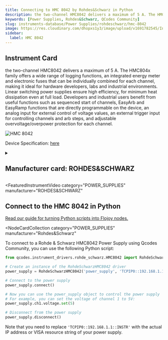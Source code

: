 ```yaml
---
title: Connecting to HMC 8042 by Rohdes&Schwarz in Python
description: the two-channel HMC8042 delivers a maximum of 5 A. The HMC804x family offers a wide range of logging functions, an integrated energy meter and electronic fuses that can be individually combined for each channel, making it ideal for hardware developers, labs and industrial environments. Linear switching power supplies ensure high efficiency, for minimum heat dissipation even at full load. Developers and industrial users benefit from useful functions such as sequenced start of channels, EasyArb and EasyRamp functions that are directly programmable on the device, an analog input for external control of voltage values, an external trigger input for controlling channels and arb steps, and adjustable overvoltage/overpower protection for each channel.
keywords: [Power Supplies, Rohdes&Schwarz, QCodes Community]
slug: instruments-database/Power Supplies/rohdeschwarz/hmc-8042
image: https://res.cloudinary.com/dhopxs1y3/image/upload/v1691782545/Instruments/Power%20Supplies/HMC-8042/HMC-8042.jpg
sidebar:
  label: HMC 8042
---
```



## Instrument Card

the two-channel HMC8042 delivers a maximum of 5 A. The HMC804x family offers a wide range of logging functions, an integrated energy meter and electronic fuses that can be individually combined for each channel, making it ideal for hardware developers, labs and industrial environments. Linear switching power supplies ensure high efficiency, for minimum heat dissipation even at full load. Developers and industrial users benefit from useful functions such as sequenced start of channels, EasyArb and EasyRamp functions that are directly programmable on the device, an analog input for external control of voltage values, an external trigger input for controlling channels and arb steps, and adjustable overvoltage/overpower protection for each channel.

![HMC 8042](https://res.cloudinary.com/dhopxs1y3/image/upload/v1691782545/Instruments/Power%20Supplies/HMC-8042/HMC-8042.jpg)

Device Specification: [here](https://www.batronix.com/pdf/Rohde-Schwarz/HMC804X/HMC804X_Datasheet_EN.pdf)

<details style={{ marginTop: "15px"}}>
<summary><h2 style={{display:'inline'}}>Manufacturer card: ROHDES&SCHWARZ</h2></summary>

![ROHDES&SCHWARZ](https://res.cloudinary.com/dhopxs1y3/image/upload/v1692806194/Instruments/Vendor%20Logos/RohdeSchwarz.png)

Rohde & Schwarz GmbH & Co KG is an international electronics group specializing in the fields of electronic test equipment, broadcast & media, cybersecurity, radiomonitoring and radiolocation, and radiocommunication.

- Headquarters: Munich, Germany
- Yearly Revenue (millions, USD): 2500
- Vendor Website: [here](https://www.rohde-schwarz.com/ca/home_48230.html)

</details>


<FeaturedInstrumentVideo
  category="POWER_SUPPLIES"
  manufacturer="ROHDES&SCHWARZ"
></FeaturedInstrumentVideo>

## Connect to the HMC 8042 in Python

[Read our guide for turning Python scripts into Flojoy nodes.](https://docs.flojoy.ai/contribution/blocks/custom-flojoy-block/)


<Tabs>
<TabItem value="Flojoy" label="Flojoy" className="flojoy-instrument-tabs">

<NodeCardCollection
  category="POWER_SUPPLIES"
  manufacturer="Rohdes&Schwarz"
></NodeCardCollection>

</TabItem>
<TabItem value="QCodes Community" label="QCodes Community">

To connect to a Rohde & Schwarz HMC8042 Power Supply using Qcodes Community, you can use the following Python script:

```python
from qcodes.instrument_drivers.rohde_schwarz.HMC8042 import RohdeSchwarzHMC8042

# Create an instance of the RohdeSchwarzHMC8042 driver
power_supply = RohdeSchwarzHMC8042('power_supply', 'TCPIP0::192.168.1.1::INSTR')

# Connect to the power supply
power_supply.connect()

# Now you can use the power_supply object to control the power supply
# For example, you can set the voltage of channel 1 to 5V:
power_supply.ch1.voltage.set(5)

# Disconnect from the power supply
power_supply.disconnect()
```

Note that you need to replace `'TCPIP0::192.168.1.1::INSTR'` with the actual IP address or VISA resource string of your power supply.

</TabItem>
</Tabs>
